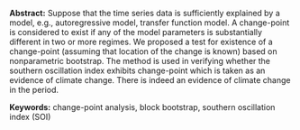 <span>**Abstract:**</span> Suppose that the time series data is sufficiently explained by
a model, e.g., autoregressive model, transfer function model. A
change-point is considered to exist if any of the model parameters is
substantially different in two or more regimes. We proposed a test for
existence of a change-point (assuming that location of the change is
known) based on nonparametric bootstrap. The method is used in verifying
whether the southern oscillation index exhibits change-point which is
taken as an evidence of climate change. There is indeed an evidence of
climate change in the period.

<span>**Keywords:**</span> change-point analysis, block
bootstrap, southern oscillation index (SOI)
